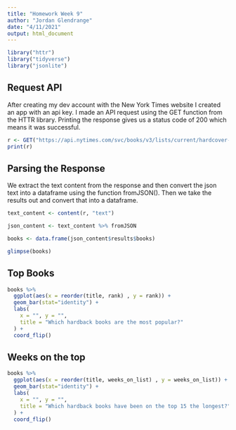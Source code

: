 ```yaml
---
title: "Homework Week 9"
author: "Jordan Glendrange"
date: "4/11/2021"
output: html_document
---
```


```r
library("httr")
library("tidyverse")
library("jsonlite")
```

## Request API

After creating my dev account with the New York Times website I created an app with an api key. I made an API request using the GET function from the HTTR library. Printing the response gives us a status code of 200 which means it was successful.

```r
r <- GET("https://api.nytimes.com/svc/books/v3/lists/current/hardcover-fiction.json?api-key=uUhvu5PYBLtlbDqzEsy9uo8DlG4O7iM3")
print(r)
```

## Parsing the Response

We extract the text content from the response and then convert the json text into a dataframe using the function fromJSON(). Then we take the results out and convert that into a dataframe.

```r
text_content <- content(r, "text")

json_content <- text_content %>% fromJSON

books <- data.frame(json_content$results$books)

glimpse(books)
```

## Top Books

```r
books %>%  
  ggplot(aes(x = reorder(title, rank) , y = rank)) +
  geom_bar(stat="identity") +
  labs(
    x = "", y = "",
    title = "Which hardback books are the most popular?"
  ) +
  coord_flip() 
```

## Weeks on the top

```r
books %>%  
  ggplot(aes(x = reorder(title, weeks_on_list) , y = weeks_on_list)) +
  geom_bar(stat="identity") +
  labs(
    x = "", y = "",
    title = "Which hardback books have been on the top 15 the longest?"
  ) +
  coord_flip() 
```